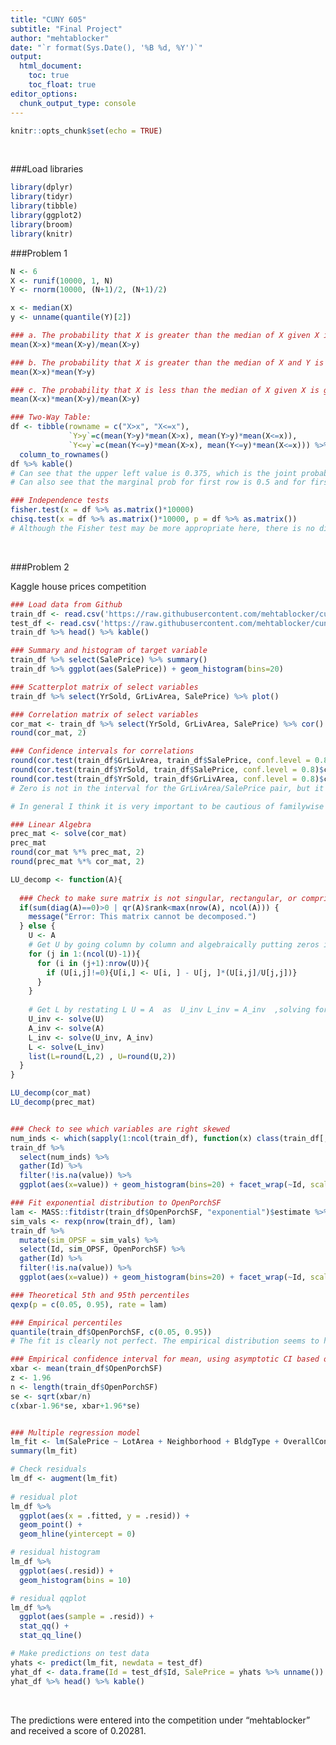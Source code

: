 ---
title: "CUNY 605"
subtitle: "Final Project"
author: "mehtablocker"
date: "`r format(Sys.Date(), '%B %d, %Y')`"
output:
  html_document:
    toc: true
    toc_float: true
editor_options: 
  chunk_output_type: console
---

<style type="text/css">
h3 {
  color: DarkBlue;
}
</style>

```{r setup, include=FALSE}
knitr::opts_chunk$set(echo = TRUE)

```

<br>

###Load libraries

```{r load_libraries, message=FALSE, warning=FALSE}
library(dplyr)
library(tidyr)
library(tibble)
library(ggplot2)
library(broom)
library(knitr)
```

###Problem 1

```{r p1}
N <- 6
X <- runif(10000, 1, N)
Y <- rnorm(10000, (N+1)/2, (N+1)/2)

x <- median(X)
y <- unname(quantile(Y)[2])

### a. The probability that X is greater than the median of X given X is greater than the first quartile of Y
mean(X>x)*mean(X>y)/mean(X>y)

### b. The probability that X is greater than the median of X and Y is greater than the first quartile of Y
mean(X>x)*mean(Y>y)

### c. The probability that X is less than the median of X given X is greater than the first quartile of Y
mean(X<x)*mean(X>y)/mean(X>y)

### Two-Way Table:
df <- tibble(rowname = c("X>x", "X<=x"), 
             `Y>y`=c(mean(Y>y)*mean(X>x), mean(Y>y)*mean(X<=x)), 
             `Y<=y`=c(mean(Y<=y)*mean(X>x), mean(Y<=y)*mean(X<=x))) %>% 
  column_to_rownames()
df %>% kable()
# Can see that the upper left value is 0.375, which is the joint probability.
# Can also see that the marginal prob for first row is 0.5 and for first column is 0.75. And 0.5*0.75 = 0.375

### Independence tests
fisher.test(x = df %>% as.matrix()*10000)
chisq.test(x = df %>% as.matrix()*10000, p = df %>% as.matrix())
# Although the Fisher test may be more appropriate here, there is no difference in result. i.e., Both tests give the same p-value of 1, indicating that there is not evidence of an association. (In other words, there is no reason to reject that they are independent.)

```

<br>

###Problem 2

Kaggle house prices competition

```{r p2}

### Load data from Github
train_df <- read.csv('https://raw.githubusercontent.com/mehtablocker/cuny_605/master/data_files/train.csv')
test_df <- read.csv('https://raw.githubusercontent.com/mehtablocker/cuny_605/master/data_files/test.csv')
train_df %>% head() %>% kable()

### Summary and histogram of target variable
train_df %>% select(SalePrice) %>% summary()
train_df %>% ggplot(aes(SalePrice)) + geom_histogram(bins=20)

### Scatterplot matrix of select variables
train_df %>% select(YrSold, GrLivArea, SalePrice) %>% plot()

### Correlation matrix of select variables
cor_mat <- train_df %>% select(YrSold, GrLivArea, SalePrice) %>% cor()
round(cor_mat, 2)

### Confidence intervals for correlations
round(cor.test(train_df$GrLivArea, train_df$SalePrice, conf.level = 0.8)$conf.int[1:2], 2)
round(cor.test(train_df$YrSold, train_df$SalePrice, conf.level = 0.8)$conf.int[1:2], 2)
round(cor.test(train_df$YrSold, train_df$GrLivArea, conf.level = 0.8)$conf.int[1:2], 2)
# Zero is not in the interval for the GrLivArea/SalePrice pair, but it is for the other two, indicating that we cannot be sure the correlation was not due to chance alone.

# In general I think it is very important to be cautious of familywise error, i.e., finding spurious correlations, particularly when dealing with over 75 different variables, The higher the number of variables, the higher the probability of finding correlations by chance. We can mitigate this risk by using domain knowledge for variable selection and/or applying sensible Bayesian priors.

### Linear Algebra
prec_mat <- solve(cor_mat)
prec_mat
round(cor_mat %*% prec_mat, 2)
round(prec_mat %*% cor_mat, 2)

LU_decomp <- function(A){
  
  ### Check to make sure matrix is not singular, rectangular, or comprised of zeros on pivot
  if(sum(diag(A)==0)>0 | qr(A)$rank<max(nrow(A), ncol(A))) {
    message("Error: This matrix cannot be decomposed.")
  } else {
    U <- A
    # Get U by going column by column and algebraically putting zeros in all positions below the diagonal
    for (j in 1:(ncol(U)-1)){
      for (i in (j+1):nrow(U)){
        if (U[i,j]!=0){U[i,] <- U[i, ] - U[j, ]*(U[i,j]/U[j,j])}
      }
    }
    
    # Get L by restating L U = A  as  U_inv L_inv = A_inv  ,solving for L_inv, and then taking inverse to get L 
    U_inv <- solve(U)
    A_inv <- solve(A)
    L_inv <- solve(U_inv, A_inv)
    L <- solve(L_inv)
    list(L=round(L,2) , U=round(U,2))
  }
}

LU_decomp(cor_mat)
LU_decomp(prec_mat)


### Check to see which variables are right skewed
num_inds <- which(sapply(1:ncol(train_df), function(x) class(train_df[, x]))!="factor") #index of numerical variables
train_df %>% 
  select(num_inds) %>% 
  gather(Id) %>% 
  filter(!is.na(value)) %>% 
  ggplot(aes(x=value)) + geom_histogram(bins=20) + facet_wrap(~Id, scales = 'free_x') #histograms

### Fit exponential distribution to OpenPorchSF
lam <- MASS::fitdistr(train_df$OpenPorchSF, "exponential")$estimate %>% unname()
sim_vals <- rexp(nrow(train_df), lam)
train_df %>% 
  mutate(sim_OPSF = sim_vals) %>% 
  select(Id, sim_OPSF, OpenPorchSF) %>% 
  gather(Id) %>% 
  filter(!is.na(value)) %>% 
  ggplot(aes(x=value)) + geom_histogram(bins=20) + facet_wrap(~Id, scales = 'free_x') #compare histograms

### Theoretical 5th and 95th percentiles
qexp(p = c(0.05, 0.95), rate = lam)

### Empirical percentiles
quantile(train_df$OpenPorchSF, c(0.05, 0.95))
# The fit is clearly not perfect. The empirical distribution seems to have fatter tails.

### Empirical confidence interval for mean, using asymptotic CI based on Fisher information
xbar <- mean(train_df$OpenPorchSF)
z <- 1.96
n <- length(train_df$OpenPorchSF)
se <- sqrt(xbar/n)
c(xbar-1.96*se, xbar+1.96*se)


### Multiple regression model
lm_fit <- lm(SalePrice ~ LotArea + Neighborhood + BldgType + OverallCond + GrLivArea + YrSold, data=train_df)
summary(lm_fit)

# Check residuals
lm_df <- augment(lm_fit)
    
# residual plot
lm_df %>% 
  ggplot(aes(x = .fitted, y = .resid)) + 
  geom_point() + 
  geom_hline(yintercept = 0)

# residual histogram
lm_df %>% 
  ggplot(aes(.resid)) + 
  geom_histogram(bins = 10)

# residual qqplot
lm_df %>% 
  ggplot(aes(sample = .resid)) + 
  stat_qq() + 
  stat_qq_line()

# Make predictions on test data
yhats <- predict(lm_fit, newdata = test_df)
yhat_df <- data.frame(Id = test_df$Id, SalePrice = yhats %>% unname())
yhat_df %>% head() %>% kable()

```

<br>

The predictions were entered into the competition under "mehtablocker" and received a score of 0.20281.
